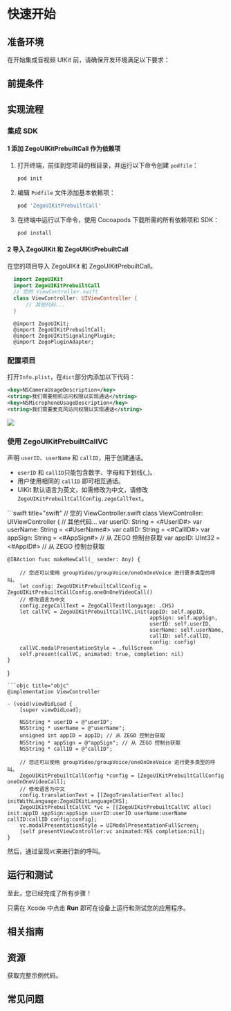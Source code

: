
# 快速开始


## 准备环境

在开始集成音视频 UIKit 前，请确保开发环境满足以下要求：

<EnviromentRequiremenZh/>

## 前提条件

<UIKitCreateAccountAndServicesZh/>

## 实现流程

### 集成 SDK

#### 1 添加 ZegoUIKitPrebuiltCall 作为依赖项
1. 打开终端，前往到您项目的根目录，并运行以下命令创建 `podfile`：
    ```bash
    pod init
    ```
2. 编辑 `Podfile` 文件添加基本依赖项：
    ```ruby
    pod 'ZegoUIKitPrebuiltCall'
    ```
3. 在终端中运行以下命令，使用 Cocoapods 下载所需的所有依赖项和 SDK：
    ```bash
    pod install
    ```

#### 2 导入 ZegoUIKit 和 ZegoUIKitPrebuiltCall

在您的项目导入 ZegoUIKit 和 ZegoUIKitPrebuiltCall。
<CodeGroup>
```swift title="swift"
  import ZegoUIKit
  import ZegoUIKitPrebuiltCall
  // 您的 ViewController.swift
  class ViewController: UIViewController {
      // 其他代码...
  }
  ```
```objc title="objc"
  @import ZegoUIKit;
  @import ZegoUIKitPrebuiltCall;
  @import ZegoUIKitSignalingPlugin;
  @import ZegoPluginAdapter;
  ```
</CodeGroup>


### 配置项目

打开`Info.plist`，在`dict`部分内添加以下代码：

```xml
<key>NSCameraUsageDescription</key>
<string>我们需要相机访问权限以实现通话</string>
<key>NSMicrophoneUsageDescription</key>
<string>我们需要麦克风访问权限以实现通话</string>
```

<Frame width="512" height="auto" caption="">
  <img src="https://storage.zego.im/sdk-doc/Pics/ZegoUIKit/Flutter/live/permission_ios.png" />
</Frame>

### 使用 ZegoUIKitPrebuiltCallVC

声明 `userID`、`userName` 和 `callID`，用于创建通话。

<Note title="Note">

- `userID` 和 `callID`只能包含数字、字母和下划线(_)。
- 用户使用相同的 `callID` 即可相互通话。
- UIKit 默认语言为英文，如需修改为中文，请修改 `ZegoUIKitPrebuiltCallConfig.zegoCallText`。
</Note>

<CodeGroup>
```swift title="swift"
// 您的 ViewController.swift
class ViewController: UIViewController {
    // 其他代码...
    var userID: String = <#UserID#> 
    var userName: String = <#UserName#>
    var callID: String = <#CallID#>
    var appSign: String = <#AppSign#> // 从 ZEGO 控制台获取
    var appID: UInt32 = <#AppID#>  // 从 ZEGO 控制台获取 

    @IBAction func makeNewCall(_ sender: Any) {
        
        // 您还可以使用 groupVideo/groupVoice/oneOnOneVoice 进行更多类型的呼叫。
        let config: ZegoUIKitPrebuiltCallConfig = ZegoUIKitPrebuiltCallConfig.oneOnOneVideoCall()
        // 修改语言为中文
        config.zegoCallText = ZegoCallText(language: .CHS)
        let callVC = ZegoUIKitPrebuiltCallVC.init(appID: self.appID, 
                                                  appSign: self.appSign, 
                                                  userID: self.userID, 
                                                  userName: self.userName, 
                                                  callID: self.callID, 
                                                  config: config)
        callVC.modalPresentationStyle = .fullScreen
        self.present(callVC, animated: true, completion: nil)
    }
}
```
```objc title="objc"
@implementation ViewController

- (void)viewDidLoad {
    [super viewDidLoad];
    
    NSString * userID = @"userID";
    NSString * userName = @"userName";
    unsigned int appID = appID; // 从 ZEGO 控制台获取
    NSString * appSign = @"appSign"; // 从 ZEGO 控制台获取
    NSString * callID = @"callID";
    
    // 您还可以使用 groupVideo/groupVoice/oneOnOneVoice 进行更多类型的呼叫。
    ZegoUIKitPrebuiltCallConfig *config = [ZegoUIKitPrebuiltCallConfig oneOnOneVideoCall];
    // 修改语言为中文
    config.translationText = [[ZegoTranslationText alloc] initWithLanguage:ZegoUIKitLanguageCHS];
    ZegoUIKitPrebuiltCallVC *vc = [[ZegoUIKitPrebuiltCallVC alloc] init:appID appSign:appSign userID:userID userName:userName callID:callID config:config];
    vc.modalPresentationStyle = UIModalPresentationFullScreen;
    [self presentViewController:vc animated:YES completion:nil];
}
```
</CodeGroup>

然后，通过呈现`VC`来进行新的呼叫。

## 运行和测试

至此，您已经完成了所有步骤！

只需在 Xcode 中点击 **Run** 即可在设备上运行和测试您的应用程序。

## 相关指南

<CardGroup cols={2}>
<Card title="通话设置" href="./Calling%20config/Overview.mdx">
</Card>
</CardGroup>

## 资源

<CardGroup cols={2}>
<Card title="示例代码" href="https://github.com/ZEGOCLOUD/zego_uikit_prebuilt_call_example_ios" target="_blank">
  获取完整示例代码。
</Card>
</CardGroup>

## 常见问题
<CardGroup cols={2}>
<Card title="如何处理接入错误" href="https://doc-zh.zego.im/faq/integration_error" target="_blank">
</Card>
</CardGroup>
